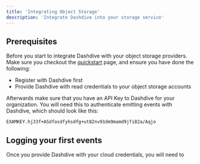 ```yaml
---
title: 'Integrating Object Storage'
description: 'Integrate Dashdive into your storage service'
---
```


## Prerequisites

Before you start to integrate Dashdive with your object storage providers. Make sure you checkout the [quickstart](quickstart#initial-setup-and-preview) page, and ensure you have done the following:

- Register with Dashdive first
- Provide Dashdive with read credentials to your object storage accounts

Afterwards make sure that you have an API Key to Dashdive for your organization. You will need this to authenticate emitting events with Dashdive, which should look like this:

```
EXAMKEY.hj33f+ASdfasdfyhsdfg+ut82nv91dm9mamd9jfi82a/Aqjo
```

## Logging your first events

Once you provide Dashdive with your cloud credentials, you will need to 

```

```
